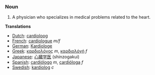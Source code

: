 ===Noun===

#A physician who specializes in medical problems related to the heart.

'''Translations'''
*[[Dutch]]: [[cardioloog]]
*[[French]]: [[cardiologue]] ''m/f''
*[[German]]: [[Kardiologe]]
*[[Greek]]: [[καρδιολόγος]] ''m'', [[καρδιολόγή]] ''f''
*[[Japanese]]: [[心臓学医]] (shinzogakui)
*[[Spanish]]: [[cardiólogo]] ''m'', [[cardióloga]] ''f''
*[[Swedish]]: [[kardiolog]] ''c''